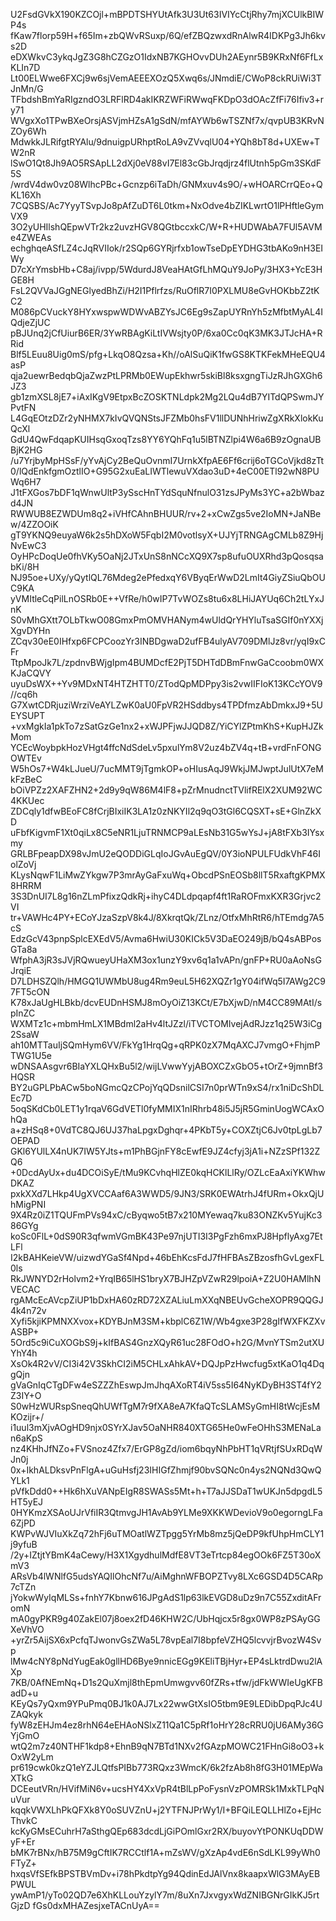 U2FsdGVkX190KZCOjl+mBPDTSHYUtAfk3U3Ut63IVIYcCtjRhy7mjXCUlkBIWP4s
fKaw7florp59H+f65Im+zbQWvRSuxp/6Q/efZBQzwxdRnAlwR4IDKPg3Jh6kvs2D
eDXWkvC3ykqJgZ3G8hCZGzO1IdxNB7KGHOvvDUh2AEynr5B9KRxNf6FfLxKLIn7D
Lt00ELWwe6FXCj9w6sjVemAEEEXOzQ5Xwq6s/JNmdiE/CWoP8ckRUiWi3TJnMn/G
TFbdshBmYaRIgzndO3LRFlRD4akIKRZWFiRWwqFKDpO3dOAcZfFi76Ifiv3+ry71
WVgxXo1TPwBXeOrsjASVjmHZsA1gSdN/mfAYWb6wTSZNf7x/qvpUB3KRvNZOy6Wh
MdwkkJLRifgtRYAlu/9dnuigpURhptRoLA9vZVvqlU04+YQh8bT8d+UXEw+TW2nR
lSwO1Qt8Jh9AO5RSApLL2dXj0eV88vI7El83cGbJrqdjrz4flUtnh5pGm3SKdF5S
/wrdV4dw0vz08WlhcPBc+Gcnzp6iTaDh/GNMxuv4s9O/+wHOARCrrQEo+QKL16Xh
7CQSBS/Ac7YyyTSvpJo8pAfZuDT6L0tkm+NxOdve4bZIKLwrtO1lPHftleGymVX9
3O2yUHIlshQEpwVTr2kz2uvzHGV8QGtbccxkC/W+R+HUDWAbA7FUl5AVMe4ZWEAs
echghqeASfLZ4cJqRVIIok/r2SQp6GYRjrfxb1owTseDpEYDHG3tbAKo9nH3EIWy
D7cXrYmsbHb+C8aj/ivpp/5WdurdJ8VeaHAtGfLhMQuY9JoPy/3HX3+YcE3HGE8H
FsL2QVVaJGgNEGlyedBhZi/H2I1Pflrfzs/RuOflR7I0PXLMU8eGvHOKbbZ2tKC2
M086pCVuckY8HYxwspwWDWvABZYsJC6Eg9sZapUYRnYh5zMfbtMyAL4IQdjeZjUC
pBJUnq2jCfUiurB6ER/3YwRBAgKiLtIVWsjty0P/6xa0Cc0qK3MK3JTJcHA+RRid
Blf5LEuu8Uig0mS/pfg+LkqO8Qzsa+Kh//oAlSuQiK1fwGS8KTKFekMHeEQU4asP
qja2uewrBedqbQjaZwzPtLPRMb0EWupEkhwr5skiBl8ksxgngTiJzRJhGXGh6JZ3
gb1zmXSL8jE7+iAxIKgV9EtpxBcZOSKTNLdpk2Mg2LQu4dB7YITdQPSwmJYPvtFN
L4GqEOtzDZr2yNHMX7kIvQVQNStsJFZMb0hsFV1llDUNhHriwZgXRkXlokKuQcXl
GdU4QwFdqapKUIHsqGxoqTzs8YY6YQhFq1u5lBTNZlpi4W6a6B9zOgnaUBBjK2HG
/u7YrjbyMpHSsF/yYvAjCy2BeQuOvnmI7UrnkXfpAE6Ff6crij6oTGCoVjkd8zTt
0/lQdEnkfgmOztlIO+G95G2xuEaLIWTlewuVXdao3uD+4eC00ETl92wN8PUWq6H7
J1tFXGos7bDF1qWnwUltP3ySscHnTYdSquNfnulO31zsJPyMs3YC+a2bWbazd4JN
RWWUB8EZWDUm8q2+iVHfCAhnBHUUR/rv+2+xCwZgs5ve2IoMN+JaNBew/4ZZOOiK
gT9YKNQ9euyaW6k2s5hDXoW5FqbI2M0votlsyX+UJYjTRNGAgCMLb8Z9HjNvEwC3
OyHPcDoqUe0fhVKy5OaNj2JTxUnS8nNCcXQ9X7sp8ufuOUXRhd3pQosqsabKi/8H
NJ95oe+UXy/yQytlQL76Mdeg2ePfedxqY6VByqErWwD2LmIt4GiyZSiuQbOUC9KA
yVMItleCqPilLnOSRb0E++VfRe/h0wIP7TvWOZs8tu6x8LHiJAYUq6Ch2tLYxJnK
S0vMhGXtt7OLbTkwO08GmxPmOMVHANym4wUldQrYHYluTsaSGIf0nYXXjXgvDYHn
ZCqv30eE0IHfxp6FCPCoozYr3INBDgwaD2ufFB4ulyAV709DMlJz8vr/yqI9xCFr
TtpMpoJk7L/zpdnvBWjgIpm4BUMDcfE2PjT5DHTdDBmFnwGaCcoobm0WXKJaCQVY
uyuDsWX++Yv9MDxNT4HTZHTT0/ZTodQpMDPpy3is2vwIIFIoK13KCcYOV9//cq6h
G7XwtCDRjuziWrziVeAYLZwK0aU0FpVR2HSddbys4TPDfmzAbDmkxJ9+5UEYSUPT
+vxMgkIa1pkTo7zSatGzGe1nx2+xWJPFjwJJQD8Z/YiCYlZPtmKhS+KupHJZkMom
YCEcWoybpkHozVHgt4ffcNdSdeLv5pxulYm8V2uz4bZV4q+tB+vrdFnFONGOWTEv
W5hOs7+W4kLJueU/7ucMMT9jTgmkOP+oHIusAqJ9WkjJMJwptJulUtX7eMkFzBeC
bOiVPZz2XAFZHN2+2d9y9qW86M4lF8+pZrMnudnctTVlifRElX2XUM92WC4KKUec
ZDCqly1dfwBEoFC8fCrjBIxiIK3LA1z0zNKYIl2q9qO3tGl6CQSXT+sE+GlnZkXD
uFbfKigvmF1Xt0qiLx8C5eNR1LjuTRNMCP9aLEsNb31G5wYsJ+jA8tFXb3IYsxmy
GRLBFpeapDX98vJmU2eQODDiGLqIoJGvAuEgQV/0Y3ioNPULFUdkVhF46IolZoVj
KLysNqwF1LiMwZYkgw7P3mrAyGaFxuWq+ObcdPSnEOSb8llT5RxaftgKPMX8HRRM
3S3DnUI7L8g16nZLmPfixzQdkRj+ihyC4DLdpqapf4ft1RaROFmxKXR3Grjvc2VI
tr+VAWHc4PY+ECoYJzaSzpV8k4J/8XkrqtQk/ZLnz/OtfxMhRtR6/hTEmdg7A5cS
EdzGcV43pnpSplcEXEdV5/Avma6HwiU30KICk5V3DaEO249jB/bQ4sABPosGTa8a
WfphA3jR3sJVjRQwueyUHaXM3ox1unzY9xv6q1a1vAPn/gnFP+RU0aAoNsGJrqiE
D7LDHSZQlh/HMGQ1UWMbU8ug4Rm9euL5H62XQZr1gY04ifWq5I7AWg2C97FT5cON
K78xJaUgHLBkb/dcvEUDnHSMJ8mOyOiZ13KCt/E7bXjwD/nM4CC89MAtI/spInZC
WXMTz1c+mbmHmLX1MBdml2aHv4ltJZzl/iTVCTOMIvejAdRJzz1q25W3iCg2SsaW
ah10MTTauIjSQmHym6VV/FkYg1HrqQg+qRPK0zX7MqAXCJ7vmgO+FhjmPTWG1U5e
wDNSAAsgvr6BIaYXLQHxBu5l2/wijLVwwYyjABOXCZxGbO5+tOrZ+9jmnBf3HQSR
BY2uGPLPbACw5boNGmcQzCPojYqQDsnilCSI7n0prWTn9xS4/rx1niDcShDLEc7D
5oqSKdCb0LET1y1rqaV6GdVETl0fyMMIX1nIRhrb48i5J5jR5GminUogWCAxOhQa
a+zHSq8+0VdTC8QJ6UJ37haLpgxDghqr+4PKbT5y+COXZtjC6Jv0tpLgLb7OEPAD
GKl6YUlLX4nUK7IW5YJts+m1PhBGjnFY8cEwfE9JZ4cfyj3jA1i+NZzSPf132ZQ6
+0DcdAyUx+du4DCOiSyE/tMu9KCvhqHlZE0kqHCKlLlRy/OZLcEaAxiYKWhwDKAZ
pxkXXd7LHkp4UgXVCCAaf6A3WWD5/9JN3/SRK0EWAtrhJ4fURm+OkxQjUhMigPNI
9X4Rz0iZ1TQUFmPVs94xC/cByqwo5tB7x210MYewaq7ku83ONZKv5YujKc386GYg
koSc0FlL+0dS90R3qfwmVGmBK43Pe97njUTI3I3PgFzh6mxPJ8HpflyAxg7EtLFl
I2kBAHKeieVW/uizwdYGaSf4Npd+46bEhKcsFdJ7fHFBAsZBzosfhGvLgexFL0ls
RkJWNYD2rHolvm2+YrqIB65lHS1bryX7BJHZpVZwR29lpoiA+Z2U0HAMlhNVECAC
rgAMcEcAVcpZiUP1bDxHA60zRD72XZALiuLmXXqNBEUvGcheXOPR9QQGJ4k4n72v
Xyfi5kjiKPMNXXvox+KDYBJnM3SM+kbplC6Z1W/Wb4gxe3P28gIfWXFKZXvASBP+
5Ord5c9iCuXOGbS9j+kIfBAS4GnzXQyR61uc28FOdO+h2G/MvnYTSm2utXUYhY4h
XsOk4R2vV/CI3i42V3SkhCI2iM5CHLxAhkAV+DQJpPzHwcfug5xtKaO1q4DqgQjn
gVaGnIqCTgDFw4eSZZZhEswpJmJhqAXoRT4iV5ss5I64NyKDyBH3ST4fY2Z3IY+O
S0wHzWURspSneqQhUWfTgM7r9fXA8eA7KfaQTcSLAMSyGmHI8tWcjEsMKOzijr+/
i1uul3mXjvAOgHD9njx0SYrXJav5OaNHR840XTG65He0wFeOHhS3MENaLan6aKpS
nz4KHhJfNZo+FVSnoz4Zfx7/ErGP8gZd/iom6bqyNhPbHT1qVRtjfSUxRDqWJn0j
0x+IkhALDksvPnFlgA+uGuHsfj23IHIGfZhmjf90bvSQNc0n4ys2NQNd3QwQYLk1
pVfkDdd0++Hk6hXuVANpEIgR8SWASs5Mt+h+T7aJJSDaT1wUKJn5dpgdL5HT5yEJ
0HYKmzXSAoUJrVfiIR3QtmvgJH1AvAb9YLMe9XKKWDevioV9o0egorngLFa6ZjPD
KWPvWJVIuXkZq72hFj6uTMOatlWZTpgg5YrMb8mz5jQeDP9kfUhpHmCLY1j9yfuB
/2y+IZtjtYBmK4aCewy/H3X1XgydhulMdfE8VT3eTrtcp84egOOk6FZ5T30oXmV3
ARsVb4lWNlfG5udsYAQIlOhcNf7u/AiMghnWFBOPZTvy8LXc6GSD4D5CARp7cTZn
jYokwWyIqMLSs+fnhY7Kbnw616JPgAdS1lp63lkEVGD8uDz9n7C55ZxditAFromN
mA0gyPKR9g40ZakEl07j8oex2fD46KHW2C/UbHqjcx5r8gx0WP8zPSAyGGXeVhVO
+yrZr5AijSX6xPcfqTJwonvGsZWa5L78vpEal7I8bpfeVZHQ5lcvvjrBvozW4Svp
lMw4cNY8pNdYugEak0gllHD6Bye9nnicEGg9KEliTBjHyr+EP4sLktrdDwu2lAXp
7KB/0AfNEmNq+D1s2QuXmjl8thEpmUmwgvv60fZRs+tfw/jdFkWWIeUgKFBadD+u
KEyQs7yQxm9YPuPmq0BJ1k0AJ7Lx22wwGtXsIO5tbm9E9LEDibDpqPJc4UZAQkyk
fyW8zEHJm4ez8rhN64eEHAoNSlxZ11Qa1C5pRf1oHrY28cRRU0jU6AMy36GYjGmO
wtQ2m7z40NTHF1kdp8+EhnB9qN7BTd1NXv2fGAzpMOWC21FHnGi8oO3+kOxW2yLm
pr619cwk0kzQ1eYZJLQtfsPIBb773RQxz3WmcK/6k2fzAb8h8fG3H01MEpWaXTkG
DCEeutVRn/HVifMiN6v+ucsHY4XxVpR4tBlLpPoFysnVzPOMRSk1MxkTLPqNuVur
kqqkVWXLhPkQFXk8Y0oSUVZnU+j2YTFNJPrWy1/I+BFQiLEQLLHlZo+EjHcThvkC
kcKyGMsECuhrH7aSthgQEp683dcdLjGiPOmlGxr2RX/buyovYtPONKUqDDWyF+Er
bMK7rBNx/hB75M9gCftIK7RCCtlf1A+mZsWV/gXzAp4vdE6nSdLKL99yWh0FTyZ+
hxqsVfSEfkBPSTBVmDv+i78hPkdtpYg94QdinEdJAlVnx8kaapxWlG3MAyEBPWUL
ywAmP1/yTo02QD7e6XhKLLouYzylY7m/8uXn7JxvgyxWdZNIBGNrGIkKJ5rtGjzD
fGs0dxMHAZesjxeTACnUyA==
